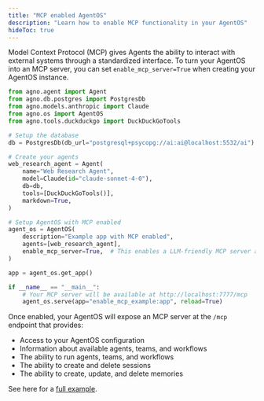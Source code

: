 ```yaml
---
title: "MCP enabled AgentOS"
description: "Learn how to enable MCP functionality in your AgentOS"
hideToc: true
---
```


Model Context Protocol (MCP) gives Agents the ability to interact with external systems through a standardized interface.
To turn your AgentOS into an MCP server, you can set `enable_mcp_server=True` when creating your AgentOS instance.

```python enable_mcp_example.py
from agno.agent import Agent
from agno.db.postgres import PostgresDb
from agno.models.anthropic import Claude
from agno.os import AgentOS
from agno.tools.duckduckgo import DuckDuckGoTools

# Setup the database
db = PostgresDb(db_url="postgresql+psycopg://ai:ai@localhost:5532/ai")

# Create your agents
web_research_agent = Agent(
    name="Web Research Agent",
    model=Claude(id="claude-sonnet-4-0"),
    db=db,
    tools=[DuckDuckGoTools()],
    markdown=True,
)

# Setup AgentOS with MCP enabled
agent_os = AgentOS(
    description="Example app with MCP enabled",
    agents=[web_research_agent],
    enable_mcp_server=True,  # This enables a LLM-friendly MCP server at /mcp
)

app = agent_os.get_app()

if __name__ == "__main__":
    # Your MCP server will be available at http://localhost:7777/mcp
    agent_os.serve(app="enable_mcp_example:app", reload=True)
```

Once enabled, your AgentOS will expose an MCP server at the `/mcp` endpoint that provides:
- Access to your AgentOS configuration
- Information about available agents, teams, and workflows
- The ability to run agents, teams, and workflows
- The ability to create and delete sessions
- The ability to create, update, and delete memories

See here for a [full example](/examples/agent-os/mcp/enable_mcp_example).
